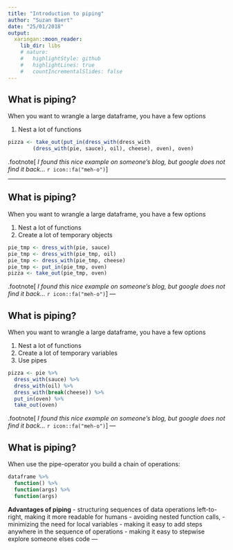 ```yaml
---
title: "Introduction to piping"
author: "Suzan Baert"
date: "25/01/2018"
output:
  xaringan::moon_reader:
    lib_dir: libs
    # nature:
    #   highlightStyle: github
    #   highlightLines: true
    #   countIncrementalSlides: false
---
```


## What is piping?

When you want to wrangle a large dataframe, you have a few options

1. Nest a lot of functions
  
  
  

``` r
pizza <- take_out(put_in(dress_with(dress_with
        (dress_with(pie, sauce), oil), cheese), oven), oven)
```

.footnote[
*I found this nice example on someone's blog, but google does not find it back... * `r icon::fa("meh-o")`
]

---

## What is piping?

When you want to wrangle a large dataframe, you have a few options

1. Nest a lot of functions
1. Create a lot of temporary objects 
  
  

``` r
pie_tmp <- dress_with(pie, sauce)
pie_tmp <- dress_with(pie_tmp, oil)
pie_tmp <- dress_with(pie_tmp, cheese)
pie_tmp <- put_in(pie_tmp, oven)
pizza <- take_out(pie_tmp, oven)

```

.footnote[
*I found this nice example on someone's blog, but google does not find it back... * `r icon::fa("meh-o")`
]
---

## What is piping?

When you want to wrangle a large dataframe, you have a few options

1. Nest a lot of functions
2. Create a lot of temporary variables
3. Use pipes  
  

``` r
pizza <- pie %>% 
  dress_with(sauce) %>% 
  dress_with(oil) %>% 
  dress_with(break(cheese)) %>% 
  put_in(oven) %>%
  take_out(oven)

```

.footnote[
*I found this nice example on someone's blog, but google does not find it back... * `r icon::fa("meh-o")`
]
---

## What is piping?

When use the pipe-operator you build a chain of operations:

``` r
dataframe %>% 
  function() %>% 
  function(args) %>% 
  function(args)

```


**Advantages of piping**
- structuring sequences of data operations left-to-right, making it more readable for humans
- avoiding nested function calls,
- minimizing the need for local variables 
- making it easy to add steps anywhere in the sequence of operations
- making it easy to stepwise explore someone elses code
---

